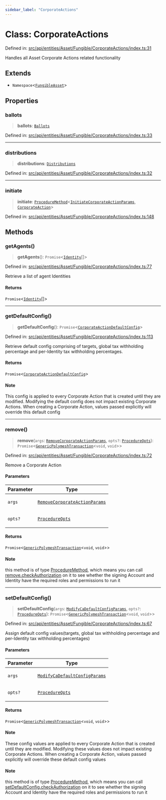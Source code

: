 ```yaml
---
sidebar_label: "CorporateActions"
---
```


# Class: CorporateActions

Defined in: [src/api/entities/Asset/Fungible/CorporateActions/index.ts:31](https://github.com/PolymeshAssociation/polymesh-sdk/blob/bee6a2fe7a8ce5db42a6982e793782182cde2153/src/api/entities/Asset/Fungible/CorporateActions/index.ts#L31)

Handles all Asset Corporate Actions related functionality

## Extends

- `Namespace`\<[`FungibleAsset`](../../classes/FungibleAsset.mdx)\>

## Properties

### ballots

> **ballots**: [`Ballots`](../Ballots/classes/Ballots.mdx)

Defined in: [src/api/entities/Asset/Fungible/CorporateActions/index.ts:33](https://github.com/PolymeshAssociation/polymesh-sdk/blob/bee6a2fe7a8ce5db42a6982e793782182cde2153/src/api/entities/Asset/Fungible/CorporateActions/index.ts#L33)

***

### distributions

> **distributions**: [`Distributions`](../Distributions/classes/Distributions.mdx)

Defined in: [src/api/entities/Asset/Fungible/CorporateActions/index.ts:32](https://github.com/PolymeshAssociation/polymesh-sdk/blob/bee6a2fe7a8ce5db42a6982e793782182cde2153/src/api/entities/Asset/Fungible/CorporateActions/index.ts#L32)

***

### initiate

> **initiate**: [`ProcedureMethod`](../../../../../procedures/types/interfaces/ProcedureMethod.mdx)\<[`InitiateCorporateActionParams`](../../../../../procedures/types/type-aliases/InitiateCorporateActionParams.mdx), [`CorporateAction`](../../../../CorporateAction/classes/CorporateAction.mdx)\>

Defined in: [src/api/entities/Asset/Fungible/CorporateActions/index.ts:148](https://github.com/PolymeshAssociation/polymesh-sdk/blob/bee6a2fe7a8ce5db42a6982e793782182cde2153/src/api/entities/Asset/Fungible/CorporateActions/index.ts#L148)

## Methods

### getAgents()

> **getAgents**(): `Promise`\<[`Identity`](../../../../Identity/classes/Identity.mdx)[]\>

Defined in: [src/api/entities/Asset/Fungible/CorporateActions/index.ts:77](https://github.com/PolymeshAssociation/polymesh-sdk/blob/bee6a2fe7a8ce5db42a6982e793782182cde2153/src/api/entities/Asset/Fungible/CorporateActions/index.ts#L77)

Retrieve a list of agent Identities

#### Returns

`Promise`\<[`Identity`](../../../../Identity/classes/Identity.mdx)[]\>

***

### getDefaultConfig()

> **getDefaultConfig**(): `Promise`\<[`CorporateActionDefaultConfig`](../types/interfaces/CorporateActionDefaultConfig.mdx)\>

Defined in: [src/api/entities/Asset/Fungible/CorporateActions/index.ts:113](https://github.com/PolymeshAssociation/polymesh-sdk/blob/bee6a2fe7a8ce5db42a6982e793782182cde2153/src/api/entities/Asset/Fungible/CorporateActions/index.ts#L113)

Retrieve default config comprising of targets, global tax withholding percentage and per-Identity tax withholding percentages.

#### Returns

`Promise`\<[`CorporateActionDefaultConfig`](../types/interfaces/CorporateActionDefaultConfig.mdx)\>

#### Note

This config is applied to every Corporate Action that is created until they are modified. Modifying the default config
  does not impact existing Corporate Actions.
  When creating a Corporate Action, values passed explicitly will override this default config

***

### remove()

> **remove**(`args`: [`RemoveCorporateActionParams`](../../../../../procedures/types/interfaces/RemoveCorporateActionParams.mdx), `opts?`: [`ProcedureOpts`](../../../../../procedures/types/interfaces/ProcedureOpts.mdx)): `Promise`\<[`GenericPolymeshTransaction`](../../../../../procedures/types/type-aliases/GenericPolymeshTransaction.mdx)\<`void`, `void`\>\>

Defined in: [src/api/entities/Asset/Fungible/CorporateActions/index.ts:72](https://github.com/PolymeshAssociation/polymesh-sdk/blob/bee6a2fe7a8ce5db42a6982e793782182cde2153/src/api/entities/Asset/Fungible/CorporateActions/index.ts#L72)

Remove a Corporate Action

#### Parameters

<table>
<thead>
<tr>
<th>Parameter</th>
<th>Type</th>
</tr>
</thead>
<tbody>
<tr>
<td>

`args`

</td>
<td>

[`RemoveCorporateActionParams`](../../../../../procedures/types/interfaces/RemoveCorporateActionParams.mdx)

</td>
</tr>
<tr>
<td>

`opts?`

</td>
<td>

[`ProcedureOpts`](../../../../../procedures/types/interfaces/ProcedureOpts.mdx)

</td>
</tr>
</tbody>
</table>

#### Returns

`Promise`\<[`GenericPolymeshTransaction`](../../../../../procedures/types/type-aliases/GenericPolymeshTransaction.mdx)\<`void`, `void`\>\>

#### Note

this method is of type [ProcedureMethod](../../../../../procedures/types/interfaces/ProcedureMethod.mdx), which means you can call [remove.checkAuthorization](../../../../../procedures/types/interfaces/ProcedureMethod.mdx#checkauthorization) on it to see whether the signing Account and Identity have the required roles and permissions to run it

***

### setDefaultConfig()

> **setDefaultConfig**(`args`: [`ModifyCaDefaultConfigParams`](../../../../../procedures/types/type-aliases/ModifyCaDefaultConfigParams.mdx), `opts?`: [`ProcedureOpts`](../../../../../procedures/types/interfaces/ProcedureOpts.mdx)): `Promise`\<[`GenericPolymeshTransaction`](../../../../../procedures/types/type-aliases/GenericPolymeshTransaction.mdx)\<`void`, `void`\>\>

Defined in: [src/api/entities/Asset/Fungible/CorporateActions/index.ts:67](https://github.com/PolymeshAssociation/polymesh-sdk/blob/bee6a2fe7a8ce5db42a6982e793782182cde2153/src/api/entities/Asset/Fungible/CorporateActions/index.ts#L67)

Assign default config values(targets, global tax withholding percentage and per-Identity tax withholding percentages)

#### Parameters

<table>
<thead>
<tr>
<th>Parameter</th>
<th>Type</th>
</tr>
</thead>
<tbody>
<tr>
<td>

`args`

</td>
<td>

[`ModifyCaDefaultConfigParams`](../../../../../procedures/types/type-aliases/ModifyCaDefaultConfigParams.mdx)

</td>
</tr>
<tr>
<td>

`opts?`

</td>
<td>

[`ProcedureOpts`](../../../../../procedures/types/interfaces/ProcedureOpts.mdx)

</td>
</tr>
</tbody>
</table>

#### Returns

`Promise`\<[`GenericPolymeshTransaction`](../../../../../procedures/types/type-aliases/GenericPolymeshTransaction.mdx)\<`void`, `void`\>\>

#### Note

These config values are applied to every Corporate Action that is created until they are modified. Modifying these values
  does not impact existing Corporate Actions.
  When creating a Corporate Action, values passed explicitly will override these default config values

#### Note

this method is of type [ProcedureMethod](../../../../../procedures/types/interfaces/ProcedureMethod.mdx), which means you can call [setDefaultConfig.checkAuthorization](../../../../../procedures/types/interfaces/ProcedureMethod.mdx#checkauthorization) on it to see whether the signing Account and Identity have the required roles and permissions to run it
